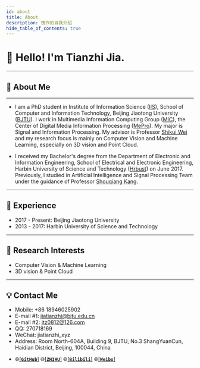 ```yaml
---
id: about
title: About
description: 愧怍的自我介绍
hide_table_of_contents: true
---
```



# 👋 Hello! I'm Tianzhi Jia.

------

## 🧑 About Me

------

* I am a PhD student in Institute of Information Science ([IIS](http://iis.bjtu.edu.cn/)), School of Computer and Information Technology, Beijing Jiaotong University ([BJTU](http://www.njtu.edu.cn/)). I work in Multimedia Information Computing Group ([MIC](http://mic.bjtu.edu.cn/)), the Center of Digital Media Information Processing ([MePro](http://mepro.bjtu.edu.cn/)). My major is Signal and Information Processing. My advisor is Professor [Shikui Wei](http://faculty.bjtu.edu.cn/8466/) and my research focus is mainly on Computer Vision and Machine Learning, especially on 3D vision and Point Cloud.

* I received my Bachelor's degree from the Department of Electronic and Information Engineering, School of Electrical and Electronic Engineering, Harbin University of Science and Technology ([Hrbust](http://www.hrbust.edu.cn/)) on June 2017. Previously, I studied in Artificial Intelligence and Signal Processing Team under the guidance of  Professor [Shouqiang Kang](http://cetong.hrbust.edu.cn/2021/0812/c3446a64131/page.htm). 

------

## 🌱 Experience

* 2017 - Present: Beijing Jiaotong University
* 2013 - 2017: Harbin University of Science and Technology

------

## 🐛 Research Interests

* Computer Vision & Machine Learning
* 3D vision & Point Cloud

------

## 💡 Contact Me

- Mobile: +86 18946025902
- E-mail #1: [jiatianzhi@bjtu.edu.cn](mailto:jiatianzhi@bjtu.edu.cn)
- E-mail #2: [jtz0812@126.com](mailto:jtz0812@126.com)
- QQ: 270718169
- WeChat: jiatianzhi_xyz
- Address: Room North-604A, Building 9, BJTU, No.3 ShangYuanCun, Haidian District, Beijing, 100044, China

* 🌐<a href="https://github.com/jiatianzhi">[**`GitHub`**]</a> 🌐<a href="https://www.zhihu.com/people/jiatianzhi">[**`ZHIHU`**]</a> 🌐<a href="https://space.bilibili.com/249801950">[**`Bilibili`**]</a> 🌐<a href="https://weibo.com/jiatianzhi">[**`Weibo`**]</a>

